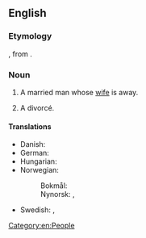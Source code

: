 ==English==

===Etymology===
{{compound|en|grass|widower}}, from {{m|en|grass widow}}.

===Noun===
{{en-noun}}

# {{lb|en|idiomatic|rare}} A married man whose [[wife]] is away.
# A divorcé.

====Translations====
{{trans-top|a married man whose wife is away}}
* Danish: {{t|da|græsenkemand|c}}
* German: {{t+|de|Strohwitwer|m}}
* Hungarian: {{t+|hu|szalmaözvegy}}
* Norwegian:
*: Bokmål: {{t|nb|gressenkemann|m}}
*: Nynorsk: {{t|nn|grasenkemann|m}}, {{t|nn|grasenkjemann|m}}
{{trans-mid}}
* Swedish: {{t+|sv|gräsänkling|c}}, {{t|sv|gräsänkeman|c}}
{{trans-bottom}}

[[Category:en:People]]